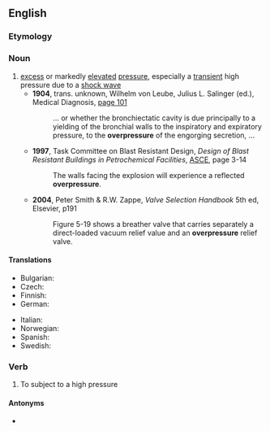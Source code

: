 ==English==
{{wikipedia}}

===Etymology===
{{prefix|en|over|pressure}}

===Noun===
{{en-noun|~}}

# [[excess]] or markedly [[elevate]]d [[pressure]], especially a [[transient]] high pressure due to a [[shock wave]]
#* '''1904''', trans. unknown, Wilhelm von Leube, Julius L. Salinger (ed.), Medical Diagnosis, [http://books.google.com/books?id=vD9AcR8BZ5cC&pg=PA101&dq=overpressure page 101]
#*: ... or whether the bronchiectatic cavity is due principally to a yielding of the bronchial walls to the inspiratory and expiratory pressure, to the '''overpressure''' of the engorging secretion, ...
#* '''1997''', Task Committee on Blast Resistant Design, ''Design of Blast Resistant Buildings in Petrochemical Facilities'', [[w:American Society of Civil Engineers|ASCE]], page 3-14
#*: The walls facing the explosion will experience a reflected '''overpressure'''.
#* '''2004''', Peter Smith & R.W. Zappe, ''Valve Selection Handbook'' 5th ed, Elsevier, p191
#*: Figure 5-19 shows a breather valve that carries separately a direct-loaded vacuum relief value and an '''overpressure''' relief valve.

====Translations====
{{trans-top|excess or markedly elevated pressure}}
* Bulgarian: {{t|bg|свръхналягане|n}}
* Czech: {{t+|cs|přetlak|m}}
* Finnish: {{t+|fi|ylipaine}}
* German: {{t+|de|Überdruck|m}}
{{trans-mid}}
* Italian: {{t|it|sovrappressione|f}}
* Norwegian: {{t|no|overtrykk|n}}
* Spanish: {{t|es|sobrepresión|f}}
* Swedish: {{t|sv|övertryck|n}}
{{trans-bottom}}

===Verb===
{{en-verb}}

# To subject to a high pressure

====Antonyms====
* {{l|en|underpressure}}